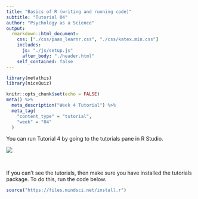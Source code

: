 ```yaml
---
title: "Basics of R (writing and running code)"
subtitle: "Tutorial 04"
author: "Psychology as a Science"
output:
  rmarkdown::html_document:
    css: ["./css/paas_learnr.css", "./css/katex.min.css"] 
    includes: 
      js: "./js/setup.js"
      after_body: "./header.html"
    self_contained: false
---
```

 


```r
library(metathis)
library(niceQuiz)

knitr::opts_chunk$set(echo = FALSE)
meta() %>%
  meta_description("Week 4 Tutorial") %>%
  meta_tag(
    "content_type" = "tutorial",
    "week" = "04"
  )
```


You can run Tutorial 4 by going to the tutorials pane in R Studio.

<img src="tutorials.png">

\

If you can't see the tutorials, then make sure you have installed the tutorials
package. To do this, run the code below.

```r
source("https://files.mindsci.net/install.r")
```
